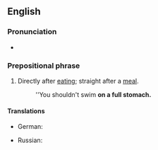 ==English==

===Pronunciation===
* {{audio|en|En-au-on a full stomach.ogg|Audio (AU)}}

===Prepositional phrase===
{{en-PP}}

# {{lb|en|idiomatic}} Directly after [[eating]]; straight after a [[meal]].
#: ''You shouldn't swim '''on a full stomach.'''

====Translations====
{{trans-top|directly after eating, after a meal}}
* German: {{t|de|mit vollem Magen}}
{{trans-mid}}
* Russian: {{t|ru|на по́лный желу́док}}
{{trans-bottom}}